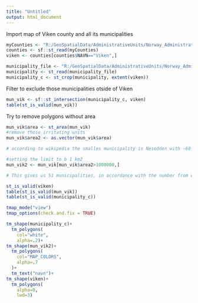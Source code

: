 ```yaml
---
title: "Untitled"
output: html_document
---
```


Import map of Viken county and all its municipalities

```r

myCounties <- "R:/GeoSpatialData/AdministrativeUnits/Norway_AdministrativeUnits/Converted/Norway_County/Fylke_polygon_2020.shp"
counties <- sf::st_read(myCounties)
viken <- counties[counties$NAVN=="Viken",]

municipality_file <- "R:/GeoSpatialData/AdministrativeUnits/Norway_AdministrativeUnits/Converted/Norway_Municipalities/Kommune_polygon_2022_navn.shp"
municipality <- st_read(municipality_file)
municipality_c <- st_crop(municipality, extent(viken))
```

Filter to exclude those municipalities otside of Viken
```r
mun_vik <- sf::st_intersection(municipality_c, viken)
table(st_is_valid(mun_vik))
```

Try to remove polygons without area
```r
mun_vik$area <- st_area(mun_vik)
#remove those irritating units
mun_vik$area2 <- as.vector(mun_vik$area)

# according to wikipedia the smalles municipality is Nesodden with ~60 km2

#setting the limit to b 1 km2
mun_vik2 <- mun_vik[mun_vik$area2>1000000,]

# This gives us 51 municipalities, in accordance with the number from wikipedia
```

```r
st_is_valid(viken)
table(st_is_valid(mun_vik))
table(st_is_valid(municipality_c))
```
```r
tmap_mode("view")
tmap_options(check.and.fix = TRUE)
```


```r

tm_shape(municipality_c)+
  tm_polygons(
    col="white",
    alpha=.2)+
tm_shape(mun_vik2)+
  tm_polygons(
    col="MAP_COLORS",
    alpha=.7
  )+
  tm_text("navn")+
tm_shape(viken)+
  tm_polygons(
    alpha=0,
    lwd=3)
  


```

